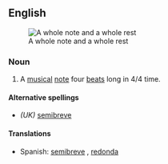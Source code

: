 {{wikipedia}}
==English==
[[Image:Whole note and rest.svg|thumb|right|A whole note and a whole rest]]

===Noun===
{{en-noun}}

# {{music}} A [[musical]] [[note]] four [[beat]]s long in 4/4 time.

====Alternative spellings====
* ''(UK)'' [[semibreve]]

====Translations====
{{top}}
* Spanish: [[semibreve]] {{f}}, [[redonda]] {{f}}
{{mid}}
{{bottom}}